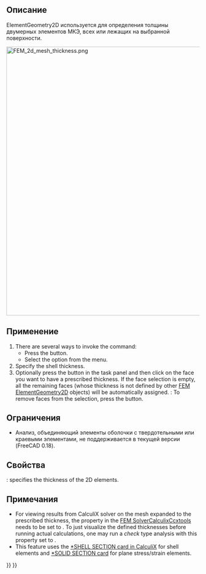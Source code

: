 <languages/>

{{Docnav/ru
|[[FEM_ElementRotation1D/ru|Вращение балки]]
|[[FEM_ElementFluid1D/ru|Одномерная секция для текучего вещества]]
|[[FEM_Workbench/ru|Верстак "FEM"]]
|IconL=FEM_ElementRotation1D.svg
|IconR=FEM_ElementFluid1D.svg
|IconC=Workbench_FEM.svg
}}

<div class="mw-translate-fuzzy">
{{GuiCommand/ru
|Name=FEM ElementGeometry2D
|Name/ru=FEM ElementGeometry2D
|MenuLocation=Model →Shell plate tickness
|Workbenches=[[FEM_Workbench/ru|FEM]]
|Shortcut={{KEY|C}} {{KEY|S}}
|SeeAlso=[[FEM_tutorial/ru|FEM tutorial]]
}}
</div>

<span id="Description"></span>
==Описание==

<div class="mw-translate-fuzzy">
ElementGeometry2D используется для определения толщины двумерных элементов МКЭ, всех или лежащих на выбранной поверхности.
</div>

[[Image:FEM_2d_mesh_thickness.png|700px]]
{{Caption|2D mesh (on the left) and its expansion to solid elements done internally by CalculiX based on the specified thickness (on the right)}}

<span id="Usage"></span>
==Применение==

# There are several ways to invoke the command:
#* Press the {{Button|[[Image:FEM_ElementGeometry2D.svg|16px]] [[FEM_ElementGeometry2D|Shell Plate Thickness]]}} button.
#* Select the {{MenuCommand|Model → Element Geometry → [[Image:FEM_ElementGeometry2D.svg|16px]] Shell Plate Thickness}} option from the menu.
# Specify the shell thickness.
# Optionally press the {{Button|Add}} button in the task panel and then click on the face you want to have a prescribed thickness. If the face selection is empty, all the remaining faces (whose thickness is not defined by other [[FEM_ElementGeometry2D|FEM ElementGeometry2D]] objects) will be automatically assigned. {{Version|1.1}}: To remove faces from the selection, press the {{Button|Remove}} button.

<span id="Limitations"></span>
==Ограничения==

<div class="mw-translate-fuzzy">
* Анализ, объединяющий элементы оболочки с твердотельными или краевыми элементами, не поддерживается в текущей версии (FreeCAD 0.18).
</div>

<span id="Properties"></span>
==Свойства==

{{PropertyData|Thickness}}: specifies the thickness of the 2D elements.

<span id="Notes"></span>
==Примечания==

* For viewing results from CalculiX solver on the mesh expanded to the prescribed thickness, the property {{incode|Beam Shell Result Output 3D}} in the [[FEM_SolverCalculixCcxtools|FEM SolverCalculixCcxtools]] needs to be set to {{incode|True}}. To just visualize the defined thicknesses before running actual calculations, one may run a ''check'' type analysis with this property set to {{incode|True}}.
* This feature uses the [https://web.mit.edu/calculix_v2.7/CalculiX/ccx_2.7/doc/ccx/node238.html *SHELL SECTION card in CalculiX] for shell elements and [https://web.mit.edu/calculix_v2.7/CalculiX/ccx_2.7/doc/ccx/node239.html *SOLID SECTION card] for plane stress/strain elements.


{{Docnav/ru
|[[FEM_ElementRotation1D/ru|Вращение балки]]
|[[FEM_ElementFluid1D/ru|Одномерная секция для текучего вещества]]
|[[FEM_Workbench/ru|Верстак FEM]]
|IconL=FEM_ElementRotation1D.svg
|IconR=FEM_ElementFluid1D.svg
|IconC=Workbench_FEM.svg
}}

{{FEM Tools navi{{#translation:}}}}
{{Userdocnavi{{#translation:}}}}